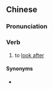 ==Chinese==
{{zh-forms|s=经佑}}

===Pronunciation===
{{zh-pron
|m-s=jin1you1
|cat=v
}}

===Verb===
{{zh-verb}}

# {{lb|zh|Sichuanese}} to [[look after]]

====Synonyms====
* {{qualifier|Standard Mandarin}} {{zh-l|照顧}}